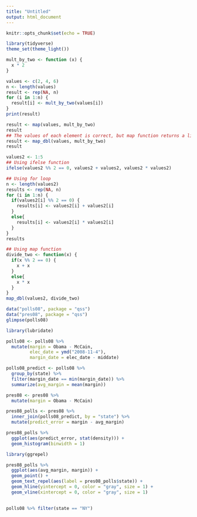 ```yaml
---
title: "Untitled"
output: html_document
---
```


```r
knitr::opts_chunk$set(echo = TRUE)
```

```r
library(tidyverse)
theme_set(theme_light())

```

```r
mult_by_two <- function (x) {
  x * 2
}

values <- c(2, 4, 6)
n <- length(values)
result <- rep(NA, n)
for (i in 1:n) {
  result[i] <- mult_by_two(values[i])
}
print(result)

result <- map(values, mult_by_two)
result
## The values of each element is correct, but map function returns a list vector although we are expecting a numeric vector. If we want a numeric vector, use map_dbl. 
result <- map_dbl(values, mult_by_two)
result

values2 <- 1:5
## Using ifelse function
ifelse(values2 %% 2 == 0, values2 + values2, values2 * values2)

## Using for loop
n <- length(values2)
results <- rep(NA, n)
for (i in 1:n) {
  if(values2[i] %% 2 == 0) {
    results[i] <- values2[i] + values2[i]
  }
  else{
    results[i] <- values2[i] * values2[i]
  }
} 
results

## Using map function
divide_two <- function(x) {
  if(x %% 2 == 0) {
    x + x
  }
  else{
    x * x
  }
}
map_dbl(values2, divide_two)
```

```r
data("polls08", package = "qss")
data("pres08", package = "qss")
glimpse(polls08)

library(lubridate)

polls08 <- polls08 %>% 
  mutate(margin = Obama - McCain, 
         elec_date = ymd("2008-11-4"), 
         margin_date = elec_date - middate)

polls08_predict <- polls08 %>% 
  group_by(state) %>% 
  filter(margin_date == min(margin_date)) %>% 
  summarize(avg_margin = mean(margin)) 

pres08 <- pres08 %>% 
  mutate(margin = Obama - McCain)

pres08_polls <- pres08 %>% 
  inner_join(polls08_predict, by = "state") %>% 
  mutate(predict_error = margin - avg_margin)

pres08_polls %>% 
  ggplot(aes(predict_error, stat(density))) + 
  geom_histogram(binwidth = 1)

library(ggrepel)

pres08_polls %>% 
  ggplot(aes(avg_margin, margin)) + 
  geom_point() +
  geom_text_repel(aes(label = pres08_polls$state)) +
  geom_hline(yintercept = 0, color = "gray", size = 1) +
  geom_vline(xintercept = 0, color = "gray", size = 1)
  

```

```r
polls08 %>% filter(state == "NY")
```

